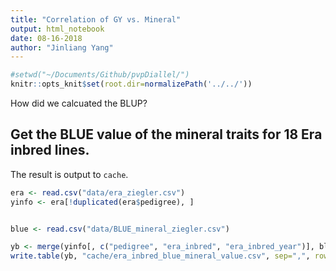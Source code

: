 ```yaml
---
title: "Correlation of GY vs. Mineral"
output: html_notebook
date: 08-16-2018
author: "Jinliang Yang"
---
```


```r
#setwd("~/Documents/Github/pvpDiallel/")
knitr::opts_knit$set(root.dir=normalizePath('../../'))
```


How did we calcuated the BLUP?

## Get the BLUE value of the mineral traits for 18 Era inbred lines.
The result is output to `cache`.

```r
era <- read.csv("data/era_ziegler.csv")
yinfo <- era[!duplicated(era$pedigree), ]


blue <- read.csv("data/BLUE_mineral_ziegler.csv")

yb <- merge(yinfo[, c("pedigree", "era_inbred", "era_inbred_year")], blue, by.x="pedigree", by.y="X")
write.table(yb, "cache/era_inbred_blue_mineral_value.csv", sep=",", row.names=FALSE, quote=FALSE)
```





